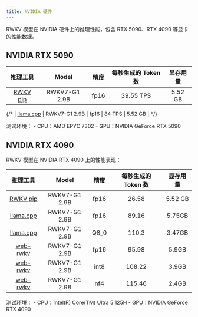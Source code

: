 ```yaml
---
title: NVIDIA 硬件
---
```


<CallOut type="info">
RWKV 模型在 NVIDIA 硬件上的推理性能，包含 RTX 5090、RTX 4090 等显卡的性能数据。
</CallOut>

## NVIDIA RTX 5090

| 推理工具 | Model | 精度 | 每秒生成的 Token 数 | 显存用量 | 
| :---: |:---:|:---:|:---:| :----------:|
| [RWKV pip](https://pypi.org/project/rwkv/) | RWKV7-G1 2.9B | fp16 | 39.55 TPS | 5.52 GB |

{/* | [llama.cpp](https://github.com/ggml-org/llama.cpp) | RWKV7-G1 2.9B | fp16 | 84 TPS | 5.52 GB |  */}

<CallOut type="info">
测试环境：
- CPU：AMD EPYC 7302
- GPU：NVIDIA GeForce RTX 5090
</CallOut>

## NVIDIA RTX 4090

RWKV 模型在 NVIDIA RTX 4090 上的性能表现：

| 推理工具 | Model | 精度 | 每秒生成的 Token 数 | 显存用量 | 
| :---: |:---:|:---:|:---:| :----------:|
| [RWKV pip](https://pypi.org/project/rwkv/)  | RWKV7-G1 2.9B | fp16 | 26.58 | 5.52 GB |
| [llama.cpp](https://github.com/ggml-org/llama.cpp)  | RWKV7-G1 2.9B | fp16 | 89.16 | 5.75GB |
| [llama.cpp](https://github.com/ggml-org/llama.cpp)  | RWKV7-G1 2.9B | Q8_0 | 110.3 |3.47GB |
| [web-rwkv](https://github.com/cryscan/web-rwkv) | RWKV7-G1 2.9B | fp16 |  95.98 | 5.9GB |
| [web-rwkv](https://github.com/cryscan/web-rwkv) | RWKV7-G1 2.9B | int8  |  108.22 | 3.9GB |
| [web-rwkv](https://github.com/cryscan/web-rwkv) | RWKV7-G1 2.9B | nf4 |  115.46  | 2.4GB |

<CallOut type="info">
测试环境：
- CPU：Intel(R) Core(TM) Ultra 5 125H
- GPU：NVIDIA GeForce RTX 4090
</CallOut>
